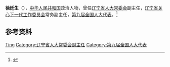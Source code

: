 '''徐廷生'''（{{bd|？|}}），[[中华人民共和国|中华人民共和国]]政治人物，曾任[[辽宁省人大常委会|辽宁省人大常委会]]副主任，[[辽宁省关心下一代工作委员会|辽宁省关心下一代工作委员会]]常务副主任，[[第九届全国人大代表|第九届全国人大代表]]。<ref>{{Cite book|title=中华人民共和国职官志|author=何虎生, 李耀东, 向常福主编|publisher=中国社会出版社|year=2003|isbn=9787800883934|location=北京|pages=}}</ref>

== 参考资料 ==
{{reflist}}

{{中国人物小作品}}

{{Authority control}}
{{DEFAULTSORT:Xu徐}}
[[Category:徐姓|Ting]]
[[Category:辽宁省人大常委会副主任|Category:辽宁省人大常委会副主任]]
[[Category:第九届全国人大代表|Category:第九届全国人大代表]]